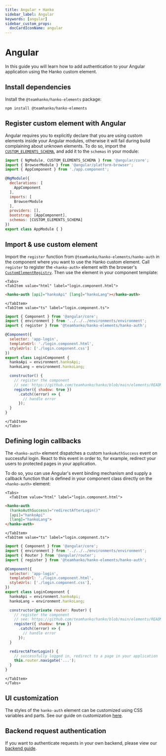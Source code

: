 ```yaml
---
title: Angular + Hanko
sidebar_label: Angular
keywords: [angular]
sidebar_custom_props:
  docCardIconName: angular
---
```



# Angular

In this guide you will learn how to add authentication to your Angular application using the Hanko custom element.

## Install dependencies

Install the `@teamhanko/hanko-elements` package:

```shell npm2yarn
npm install @teamhanko/hanko-elements
```

## Register custom element with Angular

Angular requires you to explicitly declare that you are using custom elements inside your Angular modules, otherwise
it will fail during build complaining about unknown elements. To do so, import the
[`CUSTOM_ELEMENTS_SCHEMA`](https://angular.io/api/core/CUSTOM_ELEMENTS_SCHEMA), and add it to the `schemas` in your
module:

```js {1,14} title="app.module.ts" showLineNumbers
import { NgModule, CUSTOM_ELEMENTS_SCHEMA } from '@angular/core';
import { BrowserModule } from '@angular/platform-browser';
import { AppComponent } from './app.component';

@NgModule({
  declarations: [
    AppComponent
  ],
  imports: [
    BrowserModule
  ],
  providers: [],
  bootstrap: [AppComponent],
  schemas: [CUSTOM_ELEMENTS_SCHEMA]
})
export class AppModule { }
```

## Import & use custom element

Import the `register` function from `@teamhanko/hanko-elements/hanko-auth` in the component where you want to use the
Hanko custom element. Call `register` to register the `<hanko-auth>` element with the browser's
[`CustomElementRegistry`](https://developer.mozilla.org/de/docs/Web/API/CustomElementRegistry). Then use the
element in your component template:

```mdx-code-block
<Tabs>
<TabItem value="html" label="login.component.html">
```

```html title="login.component.html" showLineNumbers
<hanko-auth [api]="hankoApi" [lang]="hankoLang"></hanko-auth>
```

```mdx-code-block
</TabItem>
<TabItem value="ts" label="login.component.ts">
```

```js title="login.component.ts" showLineNumbers
import { Component } from '@angular/core';
import { environment } from '../../../environments/environment';
import { register } from '@teamhanko/hanko-elements/hanko-auth';

@Component({
  selector: 'app-login',
  templateUrl: './login.component.html',
  styleUrls: ['./login.component.css']
})
export class LoginComponent {
  hankoApi = environment.hankoApi;
  hankoLang = environment.hankoLang;

  constructor() {
    // register the component
    // see: https://github.com/teamhanko/hanko/blob/main/elements/README.md#script
    register({ shadow: true })
      .catch((error) => {
        // handle error
      });
  }
}
```

```mdx-code-block
</TabItem>
</Tabs>
```

## Defining login callbacks

The `<hanko-auth>` element dispatches a custom `hankoAuthSuccess` event on successful login. React to this
event in order to, for example, redirect your users to protected pages in your application.

To do so, you can use Angular's event binding mechanism and supply a callback function that is defined in your component
class directly on the `<hanko-auth>` element:

```mdx-code-block
<Tabs>
  <TabItem value="html" label="login.component.html">
```

```html {2} title="login.component.html" showLineNumbers
<hanko-auth
  (hankoAuthSuccess)="redirectAfterLogin()"
  [api]="hankoApi"
  [lang]="hankoLang">
</hanko-auth>
```

```mdx-code-block
</TabItem>
<TabItem value="ts" label="login.component.ts">
```

```js {3,15,24-27} title="login.component.ts" showLineNumbers
import { Component } from '@angular/core';
import { environment } from '../../../environments/environment';
import { Router } from '@angular/router';
import { register } from '@teamhanko/hanko-elements/hanko-auth';

@Component({
  selector: 'app-login',
  templateUrl: './login.component.html',
  styleUrls: ['./login.component.css'],
})
export class LoginComponent {
  hankoApi = environment.hankoApi;
  hankoLang = environment.hankoLang;

  constructor(private router: Router) {
    // register the component
    // see: https://github.com/teamhanko/hanko/blob/main/elements/README.md#script
    register({ shadow: true })
      .catch((error) => {
        // handle error
      });
  }

  redirectAfterLogin() {
    // successfully logged in, redirect to a page in your application
    this.router.navigate('...');
  }
}
```

```mdx-code-block
</TabItem>
</Tabs>
```

## UI customization

The styles of the `hanko-auth` element can be customized using CSS variables and parts. See our guide
on customization [here](https://github.com/teamhanko/hanko/tree/main/frontend/elements#ui-customization).

## Backend request authentication

If you want to authenticate requests in your own backend, please view our [backend guide](/guides/backend).
